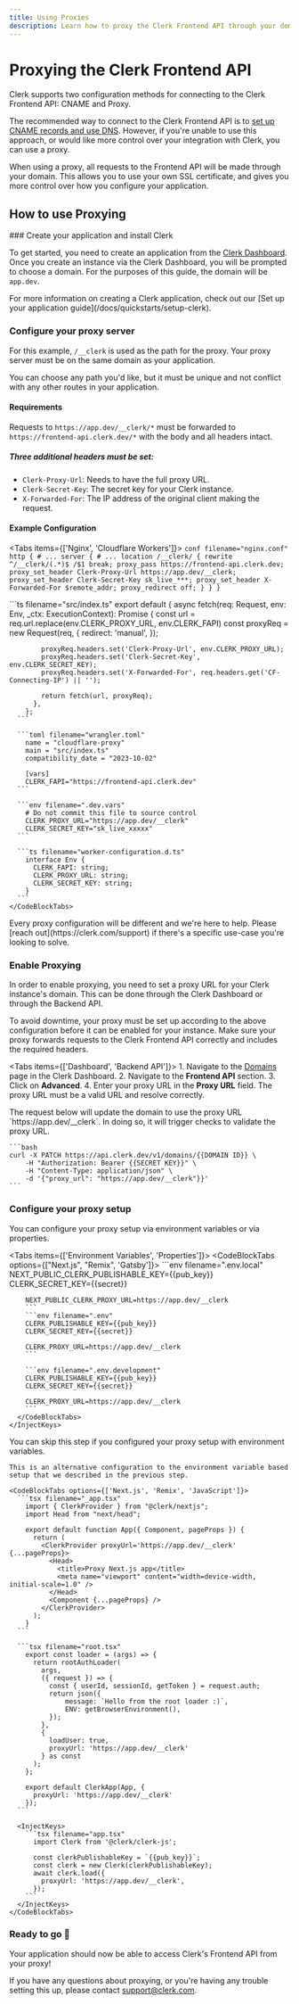 ```yaml
---
title: Using Proxies
description: Learn how to proxy the Clerk Frontend API through your domain.
---
```


# Proxying the Clerk Frontend API

Clerk supports two configuration methods for connecting to the Clerk Frontend API: CNAME and Proxy.

The recommended way to connect to the Clerk Frontend API is to [set up CNAME records and use DNS](/docs/deployments/overview). However, if you're unable to use this approach, or would like more control over your integration with Clerk, you can use a proxy.

When using a proxy, all requests to the Frontend API will be made through your domain. This allows you to use your own SSL certificate, and gives you more control over how you configure your application.

## How to use Proxying

<Steps>
### Create your application and install Clerk

To get started, you need to create an application from the [Clerk Dashboard](https://dashboard.clerk.com/). Once you create an instance via the Clerk Dashboard, you will be prompted to choose a domain. For the purposes of this guide, the domain will be `app.dev`.

<Callout type="info">
  For more information on creating a Clerk application, check out our [Set up your application guide](/docs/quickstarts/setup-clerk).
</Callout>

### Configure your proxy server

For this example, `/__clerk` is used as the path for the proxy. Your proxy server must be on the same domain as your application.

You can choose any path you'd like, but it must be unique and not conflict with any other routes in your application.

#### Requirements

Requests to `https://app.dev/__clerk/*` must be forwarded to `https://frontend-api.clerk.dev/*` with the body and all headers intact.

##### Three additional headers must be set:

  - `Clerk-Proxy-Url`: Needs to have the full proxy URL.
  - `Clerk-Secret-Key`: The secret key for your Clerk instance.
  - `X-Forwarded-For`: The IP address of the original client making the request.

#### Example Configuration

<Tabs items={['Nginx', 'Cloudflare Workers']}>
  <Tab>
    ```conf filename="nginx.conf"
    http {
      # ...
      server {
        # ...
        location /__clerk/ {
          rewrite ^/__clerk/(.*)$ /$1 break;
          proxy_pass https://frontend-api.clerk.dev;
          proxy_set_header Clerk-Proxy-Url https://app.dev/__clerk;
          proxy_set_header Clerk-Secret-Key sk_live_***;
          proxy_set_header X-Forwarded-For $remote_addr;
          proxy_redirect off;
        }
      }
    }
    ```
  </Tab>

  <Tab>
    <CodeBlockTabs options={["Handler", "Wrangler Config", "Environment", "Types"]}>
      ```ts filename="src/index.ts"
        export default {
          async fetch(req: Request, env: Env, _ctx: ExecutionContext): Promise<Response> {
            const url = req.url.replace(env.CLERK_PROXY_URL, env.CLERK_FAPI)
            const proxyReq = new Request(req, {
              redirect: 'manual',
            });

            proxyReq.headers.set('Clerk-Proxy-Url', env.CLERK_PROXY_URL);
            proxyReq.headers.set('Clerk-Secret-Key', env.CLERK_SECRET_KEY);
            proxyReq.headers.set('X-Forwarded-For', req.headers.get('CF-Connecting-IP') || '');

            return fetch(url, proxyReq);
          },
        };
      ```

      ```toml filename="wrangler.toml"
        name = "cloudflare-proxy"
        main = "src/index.ts"
        compatibility_date = "2023-10-02"

        [vars]
        CLERK_FAPI="https://frontend-api.clerk.dev"
      ```

      ```env filename=".dev.vars"
        # Do not commit this file to source control
        CLERK_PROXY_URL="https://app.dev/__clerk"
        CLERK_SECRET_KEY="sk_live_xxxxx"
      ```

      ```ts filename="worker-configuration.d.ts"
        interface Env {
          CLERK_FAPI: string;
          CLERK_PROXY_URL: string;
          CLERK_SECRET_KEY: string;
        }
      ```
    </CodeBlockTabs>
  </Tab>
</Tabs>

<Callout type="info">
  Every proxy configuration will be different and we're here to help. Please [reach out](https://clerk.com/support) if there's a specific use-case you're looking to solve.
</Callout>

### Enable Proxying

In order to enable proxying, you need to set a proxy URL for your Clerk instance's domain. This can be done through the Clerk Dashboard or through the Backend API.

<Callout type="info">
  To avoid downtime, your proxy must be set up according to the above configuration before it can be enabled for your instance.
  Make sure your proxy forwards requests to the Clerk Frontend API correctly and includes the required headers.
</Callout>

<Tabs items={['Dashboard', 'Backend API']}>
  <Tab>
    1. Navigate to the [Domains](https://dashboard.clerk.com/last-active?path=domains) page in the Clerk Dashboard.
    2. Navigate to the **Frontend API** section.
    3. Click on **Advanced**.
    4. Enter your proxy URL in the **Proxy URL** field. The proxy URL must be a valid URL and resolve correctly.
  </Tab>

  <Tab>
    The request below will update the domain to use the proxy URL `https://app.dev/__clerk`. In doing so, it will trigger checks to validate the proxy URL.

    ```bash
    curl -X PATCH https://api.clerk.dev/v1/domains/{{DOMAIN ID}} \
        -H "Authorization: Bearer {{SECRET KEY}}" \
        -H "Content-Type: application/json" \
        -d '{"proxy_url": "https://app.dev/__clerk"}}'
    ```
  </Tab>
</Tabs>

### Configure your proxy setup

You can configure your proxy setup via environment variables or via properties.

<Tabs items={['Environment Variables', 'Properties']}>
  <Tab>
    <InjectKeys>
      <CodeBlockTabs options={["Next.js", "Remix", 'Gatsby']}>
        ```env filename=".env.local"
        NEXT_PUBLIC_CLERK_PUBLISHABLE_KEY={{pub_key}}
        CLERK_SECRET_KEY={{secret}}

        NEXT_PUBLIC_CLERK_PROXY_URL=https://app.dev/__clerk
        ```
        ```env filename=".env"
        CLERK_PUBLISHABLE_KEY={{pub_key}}
        CLERK_SECRET_KEY={{secret}}

        CLERK_PROXY_URL=https://app.dev/__clerk
        ```

        ```env filename=".env.development"
        CLERK_PUBLISHABLE_KEY={{pub_key}}
        CLERK_SECRET_KEY={{secret}}

        CLERK_PROXY_URL=https://app.dev/__clerk
        ```
      </CodeBlockTabs>
    </InjectKeys>
  </Tab>
  <Tab>
    You can skip this step if you configured your proxy setup with environment variables.

    This is an alternative configuration to the environment variable based setup that we described in the previous step.

    <CodeBlockTabs options={['Next.js', 'Remix', 'JavaScript']}>
      ```tsx filename="_app.tsx"
        import { ClerkProvider } from "@clerk/nextjs";
        import Head from "next/head";

        export default function App({ Component, pageProps }) {
          return (
            <ClerkProvider proxyUrl='https://app.dev/__clerk' {...pageProps}>
              <Head>
                <title>Proxy Next.js app</title>
                <meta name="viewport" content="width=device-width, initial-scale=1.0" />
              </Head>
              <Component {...pageProps} />
            </ClerkProvider>
          );
        }
      ```

      ```tsx filename="root.tsx"
        export const loader = (args) => {
          return rootAuthLoader(
            args,
            ({ request }) => {
              const { userId, sessionId, getToken } = request.auth;
              return json({
                  message: `Hello from the root loader :)`,
                  ENV: getBrowserEnvironment(),
              });
            },
            {
              loadUser: true,
              proxyUrl: 'https://app.dev/__clerk'
            } as const
          );
        };

        export default ClerkApp(App, {
          proxyUrl: 'https://app.dev/__clerk'
        });
      ```

      <InjectKeys>
        ```tsx filename="app.tsx"
          import Clerk from '@clerk/clerk-js';

          const clerkPublishableKey = `{{pub_key}}`;
          const clerk = new Clerk(clerkPublishableKey);
          await clerk.load({
            proxyUrl: 'https://app.dev/__clerk',
          });
        ```
      </InjectKeys>
    </CodeBlockTabs>
  </Tab>
</Tabs>

### Ready to go 🎉
Your application should now be able to access Clerk's Frontend API from your proxy!
</Steps>

If you have any questions about proxying, or you're having any trouble setting this up, please contact support@clerk.com.

